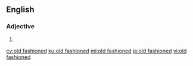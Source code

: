 ==English==

===Adjective===
{{en-adj|head=[[old]] [[fashioned]]}}

# {{alternative spelling of|old-fashioned|lang=en}}

[[cy:old fashioned]]
[[ku:old fashioned]]
[[ml:old fashioned]]
[[ja:old fashioned]]
[[vi:old fashioned]]